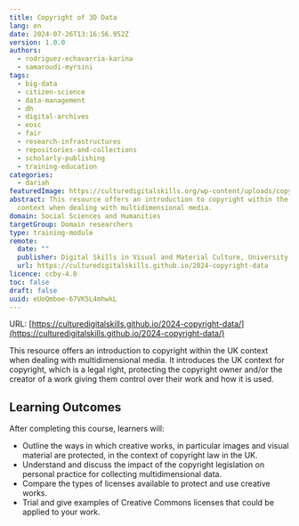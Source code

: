 ```yaml
---
title: Copyright of 3D Data
lang: en
date: 2024-07-26T13:16:56.952Z
version: 1.0.0
authors:
  - rodriguez-echavarria-karina
  - samaroudi-myrsini
tags:
  - big-data
  - citizen-science
  - data-management
  - dh
  - digital-archives
  - eosc
  - fair
  - research-infrastructures
  - repositories-and-collections
  - scholarly-publishing
  - training-education
categories:
  - dariah
featuredImage: https://culturedigitalskills.org/wp-content/uploads/copyright_poster.png
abstract: This resource offers an introduction to copyright within the UK
  context when dealing with multidimensional media.
domain: Social Sciences and Humanities
targetGroup: Domain researchers
type: training-module
remote:
  date: ""
  publisher: Digital Skills in Visual and Material Culture, University of Brighton
  url: https://culturedigitalskills.github.io/2024-copyright-data
licence: ccby-4.0
toc: false
draft: false
uuid: eUoQmboe-67VK5L4mhwkL
---
```

URL: [https://culturedigitalskills.github.io/2024-copyright-data/](https://culturedigitalskills.github.io/2024-copyright-data/)

This resource offers an introduction to copyright within the UK context when dealing with multidimensional media. It introduces the UK context for copyright, which is a legal right, protecting the copyright owner and/or the creator of a work giving them control over their work and how it is used.

## Learning Outcomes

After completing this course, learners will:

- Outline the ways in which creative works, in particular images and visual material are protected, in the context of copyright law in the UK.
- Understand and discuss the impact of the copyright legislation on personal practice for collecting multidimensional data.
- Compare the types of licenses available to protect and use creative works.
- Trial and give examples of Creative Commons licenses that could be applied to your work.

<ExternalResource title="Interested in learning more?" subtitle="Check out the tutorial Copyright of 3D Data" url="https://culturedigitalskills.github.io/2024-copyright-data/" />
